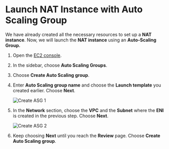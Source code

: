# Launch NAT Instance with Auto Scaling Group

We have already created all the necessary resources to set up a **NAT instance**. 
Now, we will launch the **NAT instance** using an **Auto-Scaling Group.**

1. Open the [EC2 console](https://console.aws.amazon.com/ec2/).
2. In the sidebar, choose **Auto Scaling Groups**.
3. Choose **Create Auto Scaling group**.
4. Enter **Auto Scaling group name** and choose the **Launch template** you created earlier. Choose **Next**.

    ![Create ASG 1](/images/eni-and-use-cases/create-asg-1.png)

5. In the **Network** section, choose the **VPC** and the **Subnet** where the **ENI** is created in the previous step. Choose **Next**.

    ![Create ASG 2](/images/eni-and-use-cases/create-asg-2.png)

6. Keep choosing **Next** until you reach the **Review** page. Choose **Create Auto Scaling group**.
